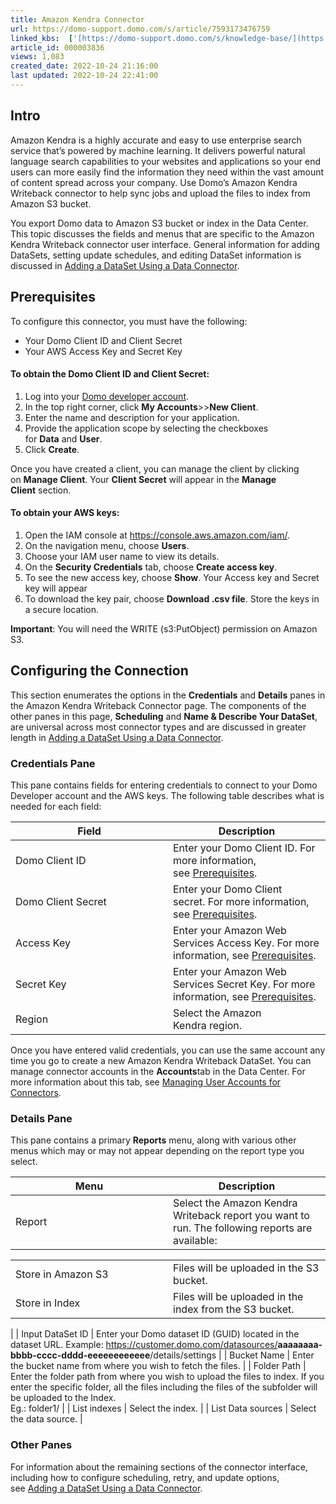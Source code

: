 ```yaml
---
title: Amazon Kendra Connector
url: https://domo-support.domo.com/s/article/7593173476759
linked_kbs:  ['[https://domo-support.domo.com/s/knowledge-base/](https://domo-support.domo.com/s/knowledge-base/)', '[https://domo-support.domo.com/s/](https://domo-support.domo.com/s/)', '[https://domo-support.domo.com/s/topic/0TO5w000000ZammGAC](https://domo-support.domo.com/s/topic/0TO5w000000ZammGAC)', '[https://domo-support.domo.com/s/topic/0TO5w000000ZanLGAS](https://domo-support.domo.com/s/topic/0TO5w000000ZanLGAS)', '[https://domo-support.domo.com/s/topic/0TO5w000000ZaojGAC](https://domo-support.domo.com/s/topic/0TO5w000000ZaojGAC)', '[https://domo-support.domo.com/s/article/360042926274](https://domo-support.domo.com/s/article/360042926274)', '[https://domo-support.domo.com/s/article/360060595673](https://domo-support.domo.com/s/article/360060595673)', '[https://domo-support.domo.com/s/article/360042926054](https://domo-support.domo.com/s/article/360042926054)', '[https://domo-support.domo.com/s/article/7593173476759](https://domo-support.domo.com/s/article/7593173476759)', '[https://domo-support.domo.com/s/topic/0TO5w000000ZaojGAC/database-connectors](https://domo-support.domo.com/s/topic/0TO5w000000ZaojGAC/database-connectors)', '[https://domo-support.domo.com/s/article/360043429933](https://domo-support.domo.com/s/article/360043429933)', '[https://domo-support.domo.com/s/article/360043429953](https://domo-support.domo.com/s/article/360043429953)', '[https://domo-support.domo.com/s/article/360042925494](https://domo-support.domo.com/s/article/360042925494)', '[https://domo-support.domo.com/s/article/4408174643607](https://domo-support.domo.com/s/article/4408174643607)', '[https://domo-support.domo.com/s/article/360043429913](https://domo-support.domo.com/s/article/360043429913)', '[https://domo-support.domo.com/s/login/](https://domo-support.domo.com/s/login/)']
article_id: 000003836
views: 1,083
created_date: 2022-10-24 21:16:00
last updated: 2022-10-24 22:41:00
---
```




Intro
-----


Amazon Kendra is a highly accurate and easy to use enterprise search service that's powered by machine learning. It delivers powerful natural language search capabilities to your websites and applications so your end users can more easily find the information they need within the vast amount of content spread across your company. Use Domo's Amazon Kendra Writeback connector to help sync jobs and upload the files to index from Amazon S3 bucket.


You export Domo data to Amazon S3 bucket or index in the Data Center. This topic discusses the fields and menus that are specific to the Amazon Kendra Writeback connector user interface. General information for adding DataSets, setting update schedules, and editing DataSet information is discussed in [Adding a DataSet Using a Data Connector](/s/article/360042926274).


Prerequisites
-------------


To configure this connector, you must have the following:  


* Your Domo Client ID and Client Secret
* Your AWS Access Key and Secret Key


#### To obtain the Domo Client ID and Client Secret:


1. Log into your [Domo developer account](https://developer.domo.com/login "https://developer.domo.com/login").
2. In the top right corner, click **My Accounts**>>**New Client**.
3. Enter the name and description for your application.
4. Provide the application scope by selecting the checkboxes for **Data** and **User**.
5. Click **Create**.


Once you have created a client, you can manage the client by clicking on **Manage Client**. Your **Client Secret** will appear in the **Manage Client** section.


#### To obtain your AWS keys:


1. Open the IAM console at <https://console.aws.amazon.com/iam/>.
2. On the navigation menu, choose **Users**.
3. Choose your IAM user name to view its details.
4. On the **Security Credentials** tab, choose **Create access key**.
5. To see the new access key, choose **Show**. Your Access key and Secret key will appear
6. To download the key pair, choose **Download .csv file**. Store the keys in a secure location.







**Important**: You will need the WRITE (s3:PutObject) permission on Amazon S3.



Configuring the Connection
--------------------------


This section enumerates the options in the **Credentials** and **Details** panes in the Amazon Kendra Writeback Connector page. The components of the other panes in this page, **Scheduling** and **Name & Describe Your DataSet**, are universal across most connector types and are discussed in greater length in [Adding a DataSet Using a Data Connector](/s/article/360042926274 "Adding a DataSet Using a Data Connector").


### Credentials Pane


This pane contains fields for entering credentials to connect to your Domo Developer account and the AWS keys. The following table describes what is needed for each field:  




| Field | Description |
| --- | --- |
| Domo Client ID | Enter your Domo Client ID. For more information, see [Prerequisites](/s/article/360060595673 "Amazon Kendra Writeback Connector"). |
| Domo Client Secret | Enter your Domo Client secret. For more information, see [Prerequisites](/s/article/360060595673 "Amazon Kendra Writeback Connector"). |
| Access Key | Enter your Amazon Web Services Access Key. For more information, see [Prerequisites](/s/article/360060595673 "Amazon Kendra Writeback Connector"). |
| Secret Key | Enter your Amazon Web Services Secret Key. For more information, see [Prerequisites](/s/article/360060595673 "Amazon Kendra Writeback Connector"). |
| Region | Select the Amazon Kendra region. |


Once you have entered valid credentials, you can use the same account any time you go to create a new Amazon Kendra Writeback DataSet. You can manage connector accounts in the **Accounts**tab in the Data Center. For more information about this tab, see [Managing User Accounts for Connectors](/s/article/360042926054 "Managing User Accounts for Connectors").


### Details Pane


This pane contains a primary **Reports** menu, along with various other menus which may or may not appear depending on the report type you select.




| Menu | Description |
| --- | --- |
| Report | Select the Amazon Kendra Writeback report you want to run. The following reports are available:

|  |  |
| --- | --- |
| Store in Amazon S3 | Files will be uploaded in the S3 bucket. |
| Store in Index | Files will be uploaded in the index from the S3 bucket. |

 |
| Input DataSet ID | Enter your Domo dataset ID (GUID) located in the dataset URL. Example: [https://customer.domo.com/datasources/](https://customer.domo.com/datasources/ "https://customer.domo.com/datasources/")**aaaaaaaa-bbbb-cccc-dddd-eeeeeeeeeeee**/details/settings |
| Bucket Name | Enter the bucket name from where you wish to fetch the files. |
| Folder Path | Enter the folder path from where you wish to upload the files to index. If you enter the specific folder, all the files including the files of the subfolder will be uploaded to the Index.<br>Eg.: folder1/ |
| List indexes | Select the index. |
| List Data sources | Select the data source. |


### Other Panes


For information about the remaining sections of the connector interface, including how to configure scheduling, retry, and update options, see [Adding a DataSet Using a Data Connector](/s/article/360042926274).

